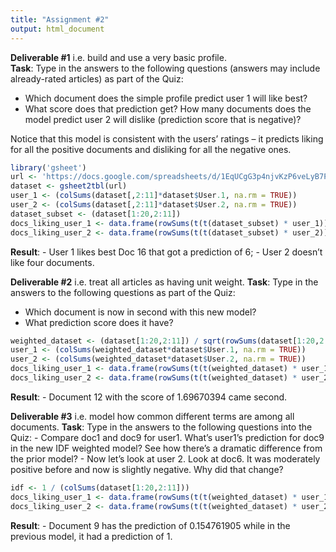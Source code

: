 ```yaml
---
title: "Assignment #2"
output: html_document
---
```

**Deliverable #1** i.e. build and use a very basic profile.  
**Task**: Type in the answers to the following questions (answers may include already-rated articles) as part of the Quiz:

- Which document does the simple profile predict user 1 will like best?
- What score does that prediction get?
How many documents does the model predict user 2 will dislike (prediction score that is negative)?

Notice that this model is consistent with the users’ ratings -- it predicts liking for all the positive documents and disliking for all the negative ones.
```r
library('gsheet')
url <- 'https://docs.google.com/spreadsheets/d/1EqUCgG3p4njvKzP6veLyB7PGqG0rasWKPueR9VzdDLA/edit?usp=sharing'
dataset <- gsheet2tbl(url)
user_1 <- (colSums(dataset[,2:11]*dataset$User.1, na.rm = TRUE))
user_2 <- (colSums(dataset[,2:11]*dataset$User.2, na.rm = TRUE))
dataset_subset <- (dataset[1:20,2:11])
docs_liking_user_1 <- data.frame(rowSums(t(t(dataset_subset) * user_1)))
docs_liking_user_2 <- data.frame(rowSums(t(t(dataset_subset) * user_2)))
```
**Result**:
- User 1 likes best Doc 16 that got a prediction of 6;
- User 2 doesn't like four documents.

**Deliverable #2** i.e. treat all articles as having unit weight.
**Task**: Type in the answers to the following questions as part of the Quiz:

- Which document is now in second with this new model?
- What prediction score does it have?
```r
weighted_dataset <- (dataset[1:20,2:11]) / sqrt(rowSums(dataset[1:20,2:11]))
user_1 <- (colSums(weighted_dataset*dataset$User.1, na.rm = TRUE))
user_2 <- (colSums(weighted_dataset*dataset$User.2, na.rm = TRUE))
docs_liking_user_1 <- data.frame(rowSums(t(t(weighted_dataset) * user_1)))
docs_liking_user_2 <- data.frame(rowSums(t(t(weighted_dataset) * user_2)))
```
**Result**:
- Document 12 with the score of 1.69670394 came second.

**Deliverable #3** i.e. model how common different terms are among all documents.
**Task**: Type in the answers to the following questions into the Quiz:
- Compare doc1 and doc9 for user1. What’s user1’s prediction for doc9 in the new IDF weighted model? See how there’s a dramatic difference from the prior model?
- Now let’s look at user 2. Look at doc6. It was moderately positive before and now is slightly negative. Why did that change?
```r
idf <- 1 / (colSums(dataset[1:20,2:11]))
docs_liking_user_1 <- data.frame(rowSums(t(t(weighted_dataset) * user_1 * idf)))
docs_liking_user_2 <- data.frame(rowSums(t(t(weighted_dataset) * user_2 * idf)))
```
**Result**:
- Document 9 has the prediction of 0.154761905 while in the previous model, it had a prediction of 1.

